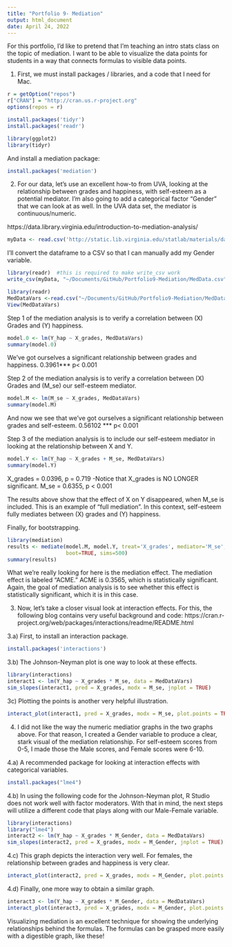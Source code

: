 ```yaml
---
title: "Portfolio 9- Mediation"
output: html_document
date: April 24, 2022
---
```


For this portfolio, I'd like to pretend that I'm teaching an intro stats class on the topic of mediation. I want to be able to visualize the data points for students in a way that connects formulas to visible data points.   

1) First, we must install packages / libraries, and a code that I need for Mac. 

```r
r = getOption("repos")
r["CRAN"] = "http://cran.us.r-project.org"
options(repos = r)
```

```r
install.packages('tidyr')
install.packages('readr')
```

```r
library(ggplot2)
library(tidyr)
```

And install a mediation package:

```r
install.packages('mediation')
```

2) For our data, let's use an excellent how-to from UVA, looking at the relationship between grades and happiness, with self-esteem as a potential mediator. I'm also going to add a categorical factor "Gender" that we can look at as well. In the UVA data set, the mediator is continuous/numeric.

https://data.library.virginia.edu/introduction-to-mediation-analysis/

```r
myData <- read.csv('http://static.lib.virginia.edu/statlab/materials/data/mediationData.csv')
```

I'll convert the dataframe to a CSV so that I can manually add my Gender variable. 
```r
library(readr)  #this is required to make write_csv work
write_csv(myData, "~/Documents/GitHub/Portfolio9-Mediation/MedData.csv")  #don’t forget .csv at the end
```

```r
library(readr)
MedDataVars <-read.csv("~/Documents/GitHub/Portfolio9-Mediation/MedDataVars.csv")
View(MedDataVars)
```

Step 1 of the mediation analysis is to verify a correlation between (X) Grades and (Y) happiness.
```r
model.0 <- lm(Y_hap ~ X_grades, MedDataVars)
summary(model.0)
```

We've got ourselves a significant relationship between grades and happiness.
0.3961*** p< 0.001

Step 2 of the mediation analysis is to verify a correlation between (X) Grades and (M_se) our self-esteem mediator.

```r
model.M <- lm(M_se ~ X_grades, MedDataVars)
summary(model.M)
```

And now we see that we've got ourselves a significant relationship between grades and self-esteem.
0.56102 *** p< 0.001

Step 3 of the mediation analysis is to include our self-esteem mediator in looking at the relationship between X and Y.

```r
model.Y <- lm(Y_hap ~ X_grades + M_se, MedDataVars)
summary(model.Y)
```

X_grades = 0.0396, p = 0.719   -Notice that X_grades is NO LONGER significant. 
M_se = 0.6355, p < 0.001

The results above show that the effect of X on Y disappeared, when M_se is included. This is an example of "full mediation". In this context, self-esteem fully mediates between (X) grades and (Y) happiness.

Finally, for bootstrapping. 

```r
library(mediation)
results <- mediate(model.M, model.Y, treat='X_grades', mediator='M_se',
                   boot=TRUE, sims=500)
summary(results)
```


What we're really looking for here is the mediation effect. The mediation effect is labeled "ACME." ACME is 0.3565, which is statistically significant. Again, the goal of mediation analysis is to see whether this effect is statistically significant, which it is in this case.

3) Now, let's take a closer visual look at interaction effects.
For this, the following blog contains very useful background and code:
https://cran.r-project.org/web/packages/interactions/readme/README.html

3.a) First, to install an interaction package.

```r
install.packages('interactions')
```

3.b) The Johnson-Neyman plot is one way to look at these effects. 

```r
library(interactions)
interact1 <- lm(Y_hap ~ X_grades * M_se, data = MedDataVars)
sim_slopes(interact1, pred = X_grades, modx = M_se, jnplot = TRUE)
```

3c) Plotting the points is another very helpful illustration.

```r
interact_plot(interact1, pred = X_grades, modx = M_se, plot.points = TRUE)
```

4) I did not like the way the numeric mediatior graphs in the two graphs above. For that reason, I created a Gender variable to produce a clear, stark visual of the mediation relationship. For self-esteem scores from 0-5, I made those the Male scores, and Female scores were 6-10. 

4.a) A recommended package for looking at interaction effects with categorical variables. 

```r
install.packages("lme4")
```

4.b) In using the following code for the Johnson-Neyman plot, R Studio does not work well with factor moderators. With that in mind, the next steps will utilize a different code that plays along with our Male-Female variable. 

```r
library(interactions)
library("lme4")
interact2 <- lm(Y_hap ~ X_grades * M_Gender, data = MedDataVars)
sim_slopes(interact2, pred = X_grades, modx = M_Gender, jnplot = TRUE)
```

4.c) This graph depicts the interaction very well. For females, the relationship between grades and happiness is very clear. 

```r
interact_plot(interact2, pred = X_grades, modx = M_Gender, plot.points = TRUE)
```

4.d) Finally, one more way to obtain a similar graph.

```r
interact3 <- lm(Y_hap ~ X_grades * M_Gender, data = MedDataVars)
interact_plot(interact3, pred = X_grades, modx = M_Gender, plot.points = TRUE)
```

Visualizing mediation is an excellent technique for showing the underlying relationships behind the formulas. The formulas can be grasped more easily with a digestible graph, like these!
